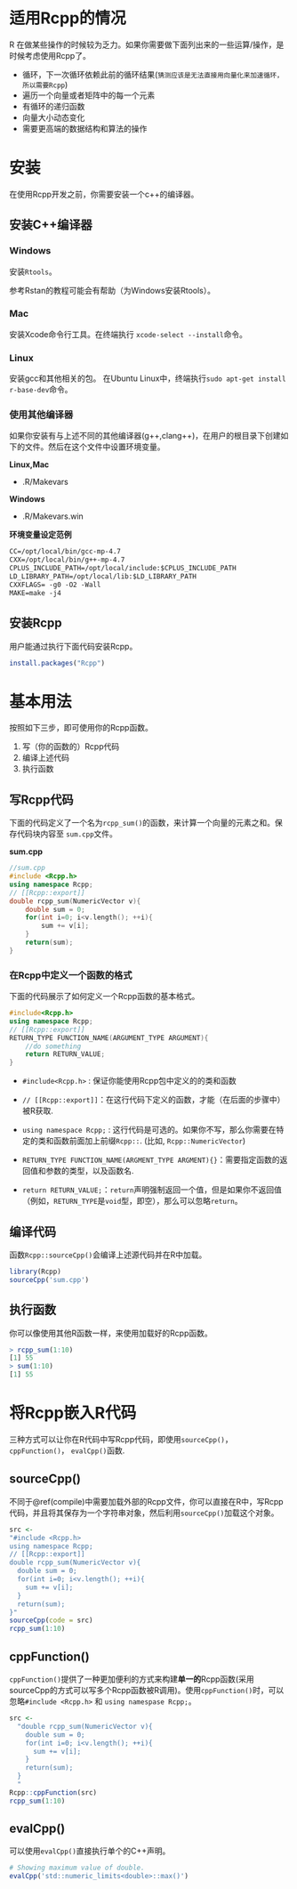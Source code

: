 \mainmatter

# 适用Rcpp的情况 {#situations}

R 在做某些操作的时候较为乏力。如果你需要做下面列出来的一些运算/操作，是时候考虑使用Rcpp了。

-  循环，下一次循环依赖此前的循环结果(`猜测应该是无法直接用向量化来加速循环，所以需要Rcpp`)
-  遍历一个向量或者矩阵中的每一个元素
-  有循环的递归函数
-  向量大小动态变化
-  需要更高端的数据结构和算法的操作

# 安装 {#install}

在使用Rcpp开发之前，你需要安装一个c++的编译器。

## 安装C++编译器 {#cppcompiler}

### Windows {#cppcwindows}

安装`Rtools`。

参考Rstan的教程可能会有帮助（为Windows安装Rtools）。

### Mac{#cppmac}

安装Xcode命令行工具。在终端执行 `xcode-select --install`命令。

### Linux{#cpplinux}

安装gcc和其他相关的包。
在Ubuntu Linux中，终端执行`sudo apt-get install r-base-dev`命令。

### 使用其他编译器

如果你安装有与上述不同的其他编译器(g++,clang++)，在用户的根目录下创建如下的文件。然后在这个文件中设置环境变量。

**Linux,Mac**

-  .R/Makevars

**Windows**

-  .R/Makevars.win

**环境变量设定范例**

```txt
CC=/opt/local/bin/gcc-mp-4.7
CXX=/opt/local/bin/g++-mp-4.7
CPLUS_INCLUDE_PATH=/opt/local/include:$CPLUS_INCLUDE_PATH
LD_LIBRARY_PATH=/opt/local/lib:$LD_LIBRARY_PATH
CXXFLAGS= -g0 -O2 -Wall
MAKE=make -j4
```

## 安装Rcpp {#Rcppinstallation}

用户能通过执行下面代码安装Rcpp。

```r
install.packages("Rcpp")
```

# 基本用法 {#basicUsage}

按照如下三步，即可使用你的Rcpp函数。

1.  写（你的函数的）Rcpp代码
2.  编译上述代码
3.  执行函数

## 写Rcpp代码 {#WriteRcppCode}

下面的代码定义了一个名为`rcpp_sum()`的函数，来计算一个向量的元素之和。保存代码块内容至 `sum.cpp`文件。

**sum.cpp**

```c++
//sum.cpp
#include <Rcpp.h>
using namespace Rcpp;
// [[Rcpp::export]]
double rcpp_sum(NumericVector v){
    double sum = 0;
    for(int i=0; i<v.length(); ++i){
        sum += v[i];
    }
    return(sum);
}
```

### 在Rcpp中定义一个函数的格式 {#formatForFunction}

下面的代码展示了如何定义一个Rcpp函数的基本格式。

```c++
#include<Rcpp.h>
using namespace Rcpp;
// [[Rcpp::export]]
RETURN_TYPE FUNCTION_NAME(ARGUMENT_TYPE ARGUMENT){
    //do something
    return RETURN_VALUE;
}
```
-  `#include<Rcpp.h>` : 保证你能使用Rcpp包中定义的的类和函数
- `// [[Rcpp::export]]`：在这行代码下定义的函数，才能（在后面的步骤中）被R获取.
- `using namespace Rcpp;` : 这行代码是可选的。如果你不写，那么你需要在特定的类和函数前面加上前缀`Rcpp::`. (比如, `Rcpp::NumericVector`)

- `RETURN_TYPE FUNCTION_NAME(ARGMENT_TYPE ARGMENT){}`：需要指定函数的返回值和参数的类型，以及函数名.

- `return RETURN_VALUE;`：`return`声明强制返回一个值，但是如果你不返回值（例如，`RETURN_TYPE`是`void`型，即空），那么可以忽略`return`。

## 编译代码{#compile}

函数`Rcpp::sourceCpp()`会编译上述源代码并在R中加载。

```r
library(Rcpp)
sourceCpp('sum.cpp')
```
## 执行函数{#Execute}

你可以像使用其他R函数一样，来使用加载好的Rcpp函数。

```r
> rcpp_sum(1:10)
[1] 55
> sum(1:10)
[1] 55
```

# 将Rcpp嵌入R代码 {#embedd}

三种方式可以让你在R代码中写Rcpp代码，即使用`sourceCpp()`， `cppFunction()`， `evalCpp()`函数.

## sourceCpp() {#sourcecpp}

不同于\@ref(compile)中需要加载外部的Rcpp文件，你可以直接在R中，写Rcpp代码，并且将其保存为一个字符串对象，然后利用`sourceCpp()`加载这个对象。

``` R
src <-
"#include <Rcpp.h>
using namespace Rcpp;
// [[Rcpp::export]]
double rcpp_sum(NumericVector v){
  double sum = 0;
  for(int i=0; i<v.length(); ++i){
    sum += v[i];
  }
  return(sum);
}"
sourceCpp(code = src)
rcpp_sum(1:10)
```

## cppFunction() {#cppFunction}

`cppFunction()`提供了一种更加便利的方式来构建**单一的**Rcpp函数(采用sourceCpp的方式可以写多个Rcpp函数被R调用)。使用`cppFunction()`时，可以忽略`#include <Rcpp.h>` 和 `using namespase Rcpp;`。


```r
src <-
  "double rcpp_sum(NumericVector v){
    double sum = 0;
    for(int i=0; i<v.length(); ++i){
      sum += v[i];
    }
    return(sum);
  }
  "
Rcpp::cppFunction(src)
rcpp_sum(1:10)
```

## evalCpp(){#evalcpp}

可以使用`evalCpp()`直接执行单个的C++声明。

```r
# Showing maximum value of double.
evalCpp('std::numeric_limits<double>::max()')
```

